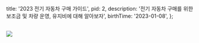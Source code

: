 
  title: '2023 전기 자동차 구매 가이드',
  pid: 2,
  description: '전기 자동차 구매를 위한 보조금 및 차량 운영, 유지비에 대해 알아보자',
  birthTime: '2023-01-08',
};

<Layout meta={meta} title={meta.title} >

  <br />
  <Image src="/img/thumbnail/2.png" layout={'responsive'} width={100} height={52} />


<br/>
</Layout>
